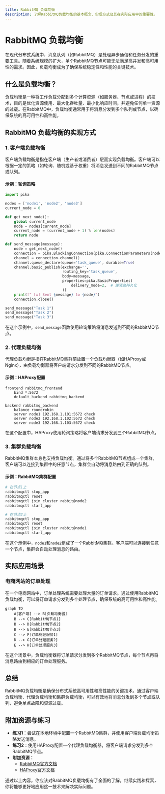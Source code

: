 ```yaml
---
title: RabbitMQ 负载均衡
description: 了解RabbitMQ负载均衡的基本概念、实现方式及其在实际应用中的重要性。
---
```


# RabbitMQ 负载均衡

在现代分布式系统中，消息队列（如RabbitMQ）是处理异步通信和任务分发的重要工具。随着系统规模的扩大，单个RabbitMQ节点可能无法满足高并发和高可用性的需求。因此，负载均衡成为了确保系统稳定性和性能的关键技术。

## 什么是负载均衡？

负载均衡是一种将工作负载分配到多个计算资源（如服务器、节点或进程）的技术，目的是优化资源使用、最大化吞吐量、最小化响应时间，并避免任何单一资源的过载。在RabbitMQ中，负载均衡通常用于将消息分发到多个队列或节点，以确保系统的高可用性和高性能。

## RabbitMQ 负载均衡的实现方式

### 1. 客户端负载均衡

客户端负载均衡是指在客户端（生产者或消费者）层面实现负载均衡。客户端可以根据一定的策略（如轮询、随机或基于权重）将消息发送到不同的RabbitMQ节点或队列。

#### 示例：轮询策略

```python
import pika

nodes = ['node1', 'node2', 'node3']
current_node = 0

def get_next_node():
    global current_node
    node = nodes[current_node]
    current_node = (current_node + 1) % len(nodes)
    return node

def send_message(message):
    node = get_next_node()
    connection = pika.BlockingConnection(pika.ConnectionParameters(node))
    channel = connection.channel()
    channel.queue_declare(queue='task_queue', durable=True)
    channel.basic_publish(exchange='',
                          routing_key='task_queue',
                          body=message,
                          properties=pika.BasicProperties(
                              delivery_mode=2,  # 使消息持久化
                          ))
    print(f" [x] Sent {message} to {node}")
    connection.close()

send_message("Task 1")
send_message("Task 2")
send_message("Task 3")
```

在这个示例中，`send_message`函数使用轮询策略将消息发送到不同的RabbitMQ节点。

### 2. 代理负载均衡

代理负载均衡是指在RabbitMQ集群前放置一个负载均衡器（如HAProxy或Nginx），由负载均衡器将客户端请求分发到不同的RabbitMQ节点。

#### 示例：HAProxy配置

```haproxy
frontend rabbitmq_frontend
    bind *:5672
    default_backend rabbitmq_backend

backend rabbitmq_backend
    balance roundrobin
    server node1 192.168.1.101:5672 check
    server node2 192.168.1.102:5672 check
    server node3 192.168.1.103:5672 check
```

在这个配置中，HAProxy使用轮询策略将客户端请求分发到三个RabbitMQ节点。

### 3. 集群负载均衡

RabbitMQ集群本身也支持负载均衡。通过将多个RabbitMQ节点组成一个集群，客户端可以连接到集群中的任意节点，集群会自动将消息路由到正确的队列。

#### 示例：RabbitMQ集群配置

```bash
# 在节点1上
rabbitmqctl stop_app
rabbitmqctl reset
rabbitmqctl join_cluster rabbit@node2
rabbitmqctl start_app

# 在节点2上
rabbitmqctl stop_app
rabbitmqctl reset
rabbitmqctl join_cluster rabbit@node1
rabbitmqctl start_app
```

在这个示例中，`node1`和`node2`组成了一个RabbitMQ集群。客户端可以连接到任意一个节点，集群会自动处理消息的路由。

## 实际应用场景

### 电商网站的订单处理

在一个电商网站中，订单处理系统需要处理大量的订单请求。通过使用RabbitMQ负载均衡，可以将订单请求分发到多个处理节点，确保系统的高可用性和高性能。

```mermaid
graph TD
    A[客户端] --> B[负载均衡器]
    B --> C[RabbitMQ节点1]
    B --> D[RabbitMQ节点2]
    B --> E[RabbitMQ节点3]
    C --> F[订单处理服务1]
    D --> G[订单处理服务2]
    E --> H[订单处理服务3]
```

在这个场景中，负载均衡器将订单请求分发到多个RabbitMQ节点，每个节点再将消息路由到相应的订单处理服务。

## 总结

RabbitMQ负载均衡是确保分布式系统高可用性和高性能的关键技术。通过客户端负载均衡、代理负载均衡和集群负载均衡，可以有效地将消息分发到多个节点或队列，避免单点故障和资源过载。

## 附加资源与练习

- **练习1**：尝试在本地环境中配置一个RabbitMQ集群，并使用客户端负载均衡策略发送消息。
- **练习2**：使用HAProxy配置一个代理负载均衡器，将客户端请求分发到多个RabbitMQ节点。
- **附加资源**：
  - [RabbitMQ官方文档](https://www.rabbitmq.com/documentation.html)
  - [HAProxy官方文档](https://www.haproxy.org/documentation/)

通过以上内容，你应该对RabbitMQ负载均衡有了全面的了解。继续实践和探索，你将能够更好地应用这一技术来解决实际问题。